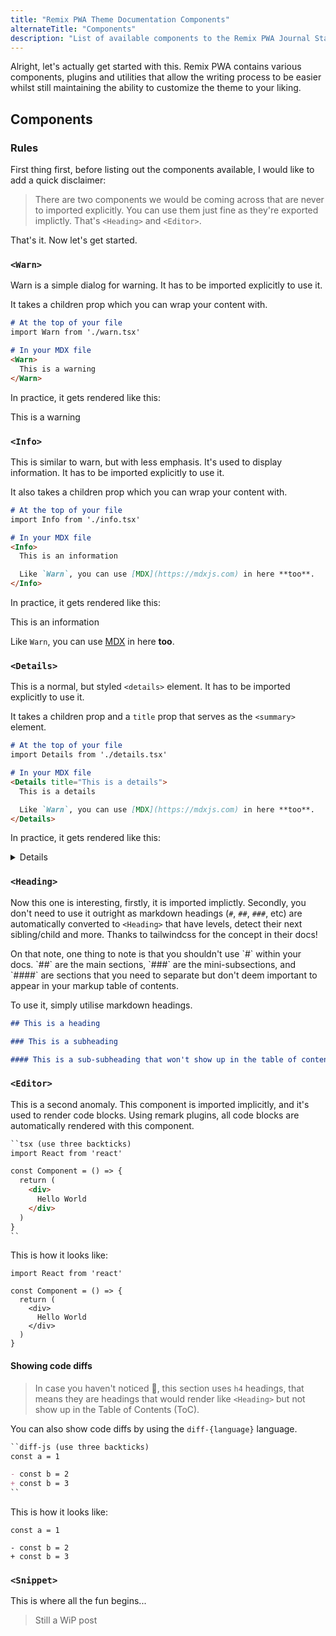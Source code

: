 ```yaml
---
title: "Remix PWA Theme Documentation Components"
alternateTitle: "Components"
description: "List of available components to the Remix PWA Journal Stack theme."
---
```



Alright, let's actually get started with this. Remix PWA contains various components, plugins and utilities that allow the writing process to be easier whilst still maintaining the ability to customize the theme to your liking.

## Components

### Rules

First thing first, before listing out the components available, I would like to add a quick disclaimer:

> There are two components we would be coming across that are never to imported explicitly. You can use them just fine as they're exported implictly. That's `<Heading>` and `<Editor>`.

That's it. Now let's get started.

### `<Warn>`

Warn is a simple dialog for warning. It has to be imported explicitly to use it. 

It takes a children prop which you can wrap your content with.

```md
# At the top of your file
import Warn from './warn.tsx'

# In your MDX file
<Warn>
  This is a warning
</Warn>
```

In practice, it gets rendered like this:

<Warn>
  This is a warning
</Warn>

### `<Info>`

This is similar to warn, but with less emphasis. It's used to display information. It has to be imported explicitly to use it.

It also takes a children prop which you can wrap your content with.

```md
# At the top of your file
import Info from './info.tsx'

# In your MDX file
<Info>
  This is an information

  Like `Warn`, you can use [MDX](https://mdxjs.com) in here **too**.
</Info>
```

In practice, it gets rendered like this:

<Info>
  This is an information

  Like `Warn`, you can use [MDX](https://mdxjs.com) in here **too**.
</Info>

### `<Details>`

This is a normal, but styled `<details>` element. It has to be imported explicitly to use it.

It takes a children prop and a `title` prop that serves as the `<summary>` element.

```md
# At the top of your file
import Details from './details.tsx'

# In your MDX file
<Details title="This is a details">
  This is a details

  Like `Warn`, you can use [MDX](https://mdxjs.com) in here **too**.
</Details>
```

In practice, it gets rendered like this:

<Details title="This is a details">
  This is a details

  Like `Warn`, you can use [MDX](https://mdxjs.com) in here **too**.
</Details>

### `<Heading>`

Now this one is interesting, firstly, it is imported implictly. Secondly, you don't need to use it outright as markdown headings (`#`, `##`, `###`, etc) are automatically converted to `<Heading>`
that have levels, detect their next sibling/child and more. Thanks to tailwindcss for the concept in their docs!

<Warn>
On that note, one thing to note is that you shouldn't use `#` within your docs. `##` are the main sections, `###` are the mini-subsections, and `####` are sections that you need to separate but don't
deem important to appear in your markup table of contents.
</Warn>

To use it, simply utilise markdown headings.

```md
## This is a heading

### This is a subheading

#### This is a sub-subheading that won't show up in the table of contents
```

### `<Editor>`

This is a second anomaly. This component is imported implicitly, and it's used to render code blocks. Using remark plugins, all code blocks are automatically rendered with this component.

```md
``tsx (use three backticks)
import React from 'react'

const Component = () => {
  return (
    <div>
      Hello World
    </div>
  )
}
``
```

This is how it looks like:

```tsx
import React from 'react'

const Component = () => {
  return (
    <div>
      Hello World
    </div>
  )
}
```

#### Showing code diffs

> In case you haven't noticed 👀, this section uses `h4` headings, that means they are headings that would render like `<Heading>` but not show up in the Table of Contents (ToC).

You can also show code diffs by using the `diff-{language}` language.

```md
``diff-js (use three backticks)
const a = 1

- const b = 2
+ const b = 3
``
```

This is how it looks like:

```diff-js
const a = 1

- const b = 2
+ const b = 3
```

### `<Snippet>`

This is where all the fun begins...

> Still a WiP post

